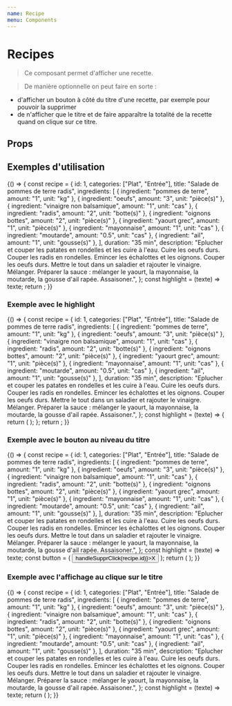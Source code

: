```yaml
---
name: Recipe
menu: Components
---
```


# Recipes


> Ce composant permet d'afficher une recette.

> De manière optionnelle on peut faire en sorte :

- d'afficher un bouton à côté du titre d'une recette, par exemple pour pouvoir la supprimer
- de n'afficher que le titre et de faire apparaître la totalité de la recette quand on clique sur ce titre.

## Props

<Props of={Recipe} />

## Exemples d'utilisation

<Playground>
  {() => {
    const recipe = {
      id: 1,
      categories: ["Plat", "Entrée"],
      title: "Salade de pommes de terre radis",
      ingredients: [
        { ingredient: "pommes de terre", amount: "1", unit: "kg" },
        { ingredient: "oeufs", amount: "3", unit: "pièce(s)" },
        { ingredient: "vinaigre non balsamique", amount: "1", unit: "cas" },
        { ingredient: "radis", amount: "2", unit: "botte(s)" },
        { ingredient: "oignons bottes", amount: "2", unit: "pièce(s)" },
        { ingredient: "yaourt grec", amount: "1", unit: "pièce(s)" },
        { ingredient: "mayonnaise", amount: "1", unit: "cas" },
        { ingredient: "moutarde", amount: "0.5", unit: "cas" },
        { ingredient: "ail", amount: "1", unit: "gousse(s)" },
      ],
      duration: "35 min",
      description:
        "Eplucher et couper les patates en rondelles et les cuire à l'eau. Cuire les oeufs durs. Couper les radis en rondelles. Emincer les échalottes et les oignons. Couper les oeufs durs. Mettre le tout dans un saladier et rajouter le vinaigre. Mélanger. Préparer la sauce :  mélanger le yaourt, la mayonnaise, la moutarde, la gousse d'ail rapée. Assaisoner.",
    };
    const highlight = (texte) => texte;
    return <Recipe recipe={recipe} highlight={highlight} />;
  }}
</Playground>

### Exemple avec le highlight

<Playground>
  {() => {
    const recipe = {
      id: 1,
      categories: ["Plat", "Entrée"],
      title: "Salade de pommes de terre radis",
      ingredients: [
        { ingredient: "pommes de terre", amount: "1", unit: "kg" },
        { ingredient: "oeufs", amount: "3", unit: "pièce(s)" },
        { ingredient: "vinaigre non balsamique", amount: "1", unit: "cas" },
        { ingredient: "radis", amount: "2", unit: "botte(s)" },
        { ingredient: "oignons bottes", amount: "2", unit: "pièce(s)" },
        { ingredient: "yaourt grec", amount: "1", unit: "pièce(s)" },
        { ingredient: "mayonnaise", amount: "1", unit: "cas" },
        { ingredient: "moutarde", amount: "0.5", unit: "cas" },
        { ingredient: "ail", amount: "1", unit: "gousse(s)" },
      ],
      duration: "35 min",
      description:
        "Eplucher et couper les patates en rondelles et les cuire à l'eau. Cuire les oeufs durs. Couper les radis en rondelles. Emincer les échalottes et les oignons. Couper les oeufs durs. Mettre le tout dans un saladier et rajouter le vinaigre. Mélanger. Préparer la sauce :  mélanger le yaourt, la mayonnaise, la moutarde, la gousse d'ail rapée. Assaisoner.",
    };
    const highlight = (texte) => {
      return (
        <Highlighter
          highlightClassName="searchHighlight"
          searchWords={["salade", "Epl", "radis"]}
          textToHighlight={texte}
        />
      );
    };
    return <Recipe recipe={recipe} highlight={highlight} />;
  }}
</Playground>

### Exemple avec le bouton au niveau du titre

<Playground>
  {() => {
    const recipe = {
      id: 1,
      categories: ["Plat", "Entrée"],
      title: "Salade de pommes de terre radis",
      ingredients: [
        { ingredient: "pommes de terre", amount: "1", unit: "kg" },
        { ingredient: "oeufs", amount: "3", unit: "pièce(s)" },
        { ingredient: "vinaigre non balsamique", amount: "1", unit: "cas" },
        { ingredient: "radis", amount: "2", unit: "botte(s)" },
        { ingredient: "oignons bottes", amount: "2", unit: "pièce(s)" },
        { ingredient: "yaourt grec", amount: "1", unit: "pièce(s)" },
        { ingredient: "mayonnaise", amount: "1", unit: "cas" },
        { ingredient: "moutarde", amount: "0.5", unit: "cas" },
        { ingredient: "ail", amount: "1", unit: "gousse(s)" },
      ],
      duration: "35 min",
      description:
        "Eplucher et couper les patates en rondelles et les cuire à l'eau. Cuire les oeufs durs. Couper les radis en rondelles. Emincer les échalottes et les oignons. Couper les oeufs durs. Mettre le tout dans un saladier et rajouter le vinaigre. Mélanger. Préparer la sauce :  mélanger le yaourt, la mayonnaise, la moutarde, la gousse d'ail rapée. Assaisoner.",
    };
    const highlight = (texte) => texte;
    const button = (
      <button onClick={() => handleSupprClick(recipe.id)}>X</button>
    );
    return (
      <Recipe recipe={recipe} highlight={highlight} optionalButton={button} />
    );
  }}
</Playground>

### Exemple avec l'affichage au clique sur le titre

<Playground>
  {() => {
    const recipe = {
      id: 1,
      categories: ["Plat", "Entrée"],
      title: "Salade de pommes de terre radis",
      ingredients: [
        { ingredient: "pommes de terre", amount: "1", unit: "kg" },
        { ingredient: "oeufs", amount: "3", unit: "pièce(s)" },
        { ingredient: "vinaigre non balsamique", amount: "1", unit: "cas" },
        { ingredient: "radis", amount: "2", unit: "botte(s)" },
        { ingredient: "oignons bottes", amount: "2", unit: "pièce(s)" },
        { ingredient: "yaourt grec", amount: "1", unit: "pièce(s)" },
        { ingredient: "mayonnaise", amount: "1", unit: "cas" },
        { ingredient: "moutarde", amount: "0.5", unit: "cas" },
        { ingredient: "ail", amount: "1", unit: "gousse(s)" },
      ],
      duration: "35 min",
      description:
        "Eplucher et couper les patates en rondelles et les cuire à l'eau. Cuire les oeufs durs. Couper les radis en rondelles. Emincer les échalottes et les oignons. Couper les oeufs durs. Mettre le tout dans un saladier et rajouter le vinaigre. Mélanger. Préparer la sauce :  mélanger le yaourt, la mayonnaise, la moutarde, la gousse d'ail rapée. Assaisoner.",
    };
    const highlight = (texte) => texte;
    return (
      <Recipe recipe={recipe} highlight={highlight} activateClick={true} />
    );
  }}
</Playground>
